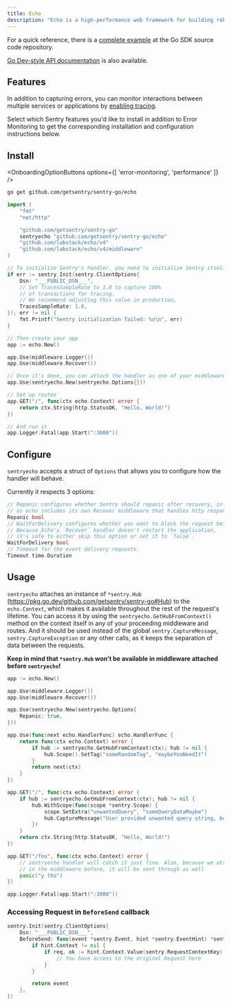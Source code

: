 ```yaml
---
title: Echo
description: "Echo is a high-performance web framework for building robust and scalable applications in Go. Learn how to set it up with Sentry."
---
```


For a quick reference, there is a [complete example](https://github.com/getsentry/sentry-go/tree/master/_examples/echo) at the Go SDK source code repository.

[Go Dev-style API documentation](https://pkg.go.dev/github.com/getsentry/sentry-go/echo) is also available.

## Features

In addition to capturing errors, you can monitor interactions between multiple services or applications by [enabling tracing](/concepts/key-terms/tracing/).

Select which Sentry features you'd like to install in addition to Error Monitoring to get the corresponding installation and configuration instructions below.

## Install

<OnboardingOptionButtons
  options={[
    'error-monitoring',
    'performance'
  ]}
/>

```bash
go get github.com/getsentry/sentry-go/echo
```

<Break />

<SignInNote />

```go {"onboardingOptions": {"performance": "14-17"}}
import (
	"fmt"
	"net/http"

	"github.com/getsentry/sentry-go"
	sentryecho "github.com/getsentry/sentry-go/echo"
	"github.com/labstack/echo/v4"
	"github.com/labstack/echo/v4/middleware"
)

// To initialize Sentry's handler, you need to initialize Sentry itself beforehand
if err := sentry.Init(sentry.ClientOptions{
	Dsn: "___PUBLIC_DSN___",
	// Set TracesSampleRate to 1.0 to capture 100%
	// of transactions for tracing.
	// We recommend adjusting this value in production,
	TracesSampleRate: 1.0,
}); err != nil {
	fmt.Printf("Sentry initialization failed: %v\n", err)
}

// Then create your app
app := echo.New()

app.Use(middleware.Logger())
app.Use(middleware.Recover())

// Once it's done, you can attach the handler as one of your middleware
app.Use(sentryecho.New(sentryecho.Options{}))

// Set up routes
app.GET("/", func(ctx echo.Context) error {
	return ctx.String(http.StatusOK, "Hello, World!")
})

// And run it
app.Logger.Fatal(app.Start(":3000"))
```

## Configure

`sentryecho` accepts a struct of `Options` that allows you to configure how the handler will behave.

Currently it respects 3 options:

```go
// Repanic configures whether Sentry should repanic after recovery, in most cases it should be set to true,
// as echo includes its own Recover middleware that handles http responses.
Repanic bool
// WaitForDelivery configures whether you want to block the request before moving forward with the response.
// Because Echo's `Recover` handler doesn't restart the application,
// it's safe to either skip this option or set it to `false`.
WaitForDelivery bool
// Timeout for the event delivery requests.
Timeout time.Duration
```

## Usage

`sentryecho` attaches an instance of `*sentry.Hub` (https://pkg.go.dev/github.com/getsentry/sentry-go#Hub) to the `echo.Context`, which makes it available throughout the rest of the request's lifetime.
You can access it by using the `sentryecho.GetHubFromContext()` method on the context itself in any of your proceeding middleware and routes.
And it should be used instead of the global `sentry.CaptureMessage`, `sentry.CaptureException` or any other calls, as it keeps the separation of data between the requests.

**Keep in mind that `*sentry.Hub` won't be available in middleware attached before `sentryecho`!**

```go
app := echo.New()

app.Use(middleware.Logger())
app.Use(middleware.Recover())

app.Use(sentryecho.New(sentryecho.Options{
	Repanic: true,
}))

app.Use(func(next echo.HandlerFunc) echo.HandlerFunc {
	return func(ctx echo.Context) error {
		if hub := sentryecho.GetHubFromContext(ctx); hub != nil {
			hub.Scope().SetTag("someRandomTag", "maybeYouNeedIt")
		}
		return next(ctx)
	}
})

app.GET("/", func(ctx echo.Context) error {
	if hub := sentryecho.GetHubFromContext(ctx); hub != nil {
		hub.WithScope(func(scope *sentry.Scope) {
			scope.SetExtra("unwantedQuery", "someQueryDataMaybe")
			hub.CaptureMessage("User provided unwanted query string, but we recovered just fine")
		})
	}
	return ctx.String(http.StatusOK, "Hello, World!")
})

app.GET("/foo", func(ctx echo.Context) error {
	// sentryecho handler will catch it just fine. Also, because we attached "someRandomTag"
	// in the middleware before, it will be sent through as well
	panic("y tho")
})

app.Logger.Fatal(app.Start(":3000"))
```

### Accessing Request in `BeforeSend` callback

<SignInNote />

```go
sentry.Init(sentry.ClientOptions{
	Dsn: "___PUBLIC_DSN___",
	BeforeSend: func(event *sentry.Event, hint *sentry.EventHint) *sentry.Event {
		if hint.Context != nil {
			if req, ok := hint.Context.Value(sentry.RequestContextKey).(*http.Request); ok {
				// You have access to the original Request here
			}
		}

		return event
	},
})
```
